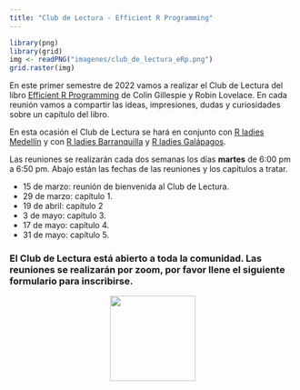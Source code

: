 ```yaml
---
title: "Club de Lectura - Efficient R Programming"
---
```


```r
library(png)
library(grid)
img <- readPNG("imagenes/club_de_lectura_eRp.png")
grid.raster(img)
```

En este primer semestre de 2022 vamos a realizar el Club de Lectura del libro [Efficient R Programming](https://bookdown.org/csgillespie/efficientR/) de Colin Gillespie y Robin Lovelace. En cada reunión vamos a compartir las ideas, impresiones, dudas y curiosidades sobre un capítulo del libro.

En esta ocasión el Club de Lectura se hará en conjunto con [R ladies Medellín](https://www.meetup.com/es/rladies-medellin/) y con [R ladies Barranquilla](https://www.meetup.com/es/rladies-barranquilla/) y [R ladies Galápagos](https://www.meetup.com/es/rladies-galapagos-islands/).

Las reuniones se realizarán cada dos semanas los días __martes__ de 6:00 pm a 6:50 pm. Abajo están las fechas de las reuniones y los capítulos a tratar.

-   15 de marzo: reunión de bienvenida al Club de Lectura.
-   29 de marzo: capítulo 1.
-   19 de abril: capítulo 2
-   3 de mayo: capítulo 3.
-   17 de mayo: capítulo 4.
-   31 de mayo: capítulo 5.

### El Club de Lectura está abierto a toda la comunidad. Las reuniones se realizarán por zoom, por favor llene el siguiente formulario para inscribirse.

<center>
<a href="https://forms.gle/EieQMQTciyQcsnQh9"><img src="imagenes/inscripcion.png" border="0" width="150" height="150"/></a>
</center>

